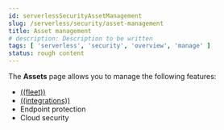 ```yaml
---
id: serverlessSecurityAssetManagement
slug: /serverless/security/asset-management
title: Asset management
# description: Description to be written
tags: [ 'serverless', 'security', 'overview', 'manage' ]
status: rough content
---
```



<RoughContent />

The **Assets** page allows you to manage the following features:

* [((fleet))](((fleet-guide))/manage-agents-in-fleet.html)
* [((integrations))](((fleet-guide))/integrations.html)
* <DocLink id="serverlessSecurityManageEndpointProtection">Endpoint protection</DocLink>
* <DocLink id="serverlessSecurityCloudNativeSecurityOverview">Cloud security</DocLink>
